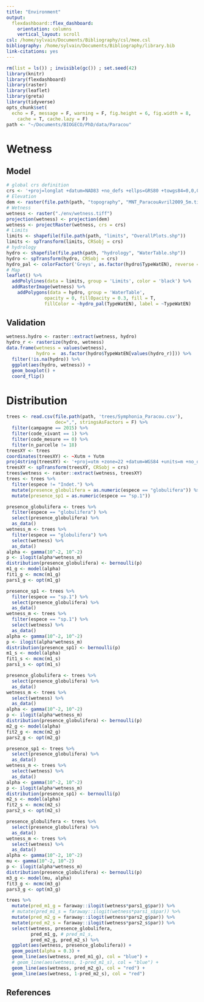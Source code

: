 ```yaml
---
title: "Environment"
output: 
  flexdashboard::flex_dashboard:
    orientation: columns
    vertical_layout: scroll
csl: /home/sylvain/Documents/Bibliography/csl/mee.csl
bibliography: /home/sylvain/Documents/Bibliography/library.bib
link-citations: yes
---
```


```r
rm(list = ls()) ; invisible(gc()) ; set.seed(42)
library(knitr)
library(flexdashboard)
library(raster)
library(leaflet)
library(greta)
library(tidyverse)
opts_chunk$set(
  echo = F, message = F, warning = F, fig.height = 6, fig.width = 8,
    cache = T, cache.lazy = F)
path <- "~/Documents/BIOGECO/PhD/data/Paracou"
```

# Wetness

## Model

```r
# global crs definition
crs <- '+proj=longlat +datum=NAD83 +no_defs +ellps=GRS80 +towgs84=0,0,0'
# Elevation
dem <- raster(file.path(path, "topography", "MNT_ParacouAvril2009_5m.tif"))
# Wetness
wetness <- raster("./env/wetness.tiff")
projection(wetness) <- projection(dem)
wetness <- projectRaster(wetness, crs = crs)
# Limits
limits <- shapefile(file.path(path, "limits", "OverallPlots.shp"))
limits <- spTransform(limits, CRSobj = crs)
# hydrology
hydro <- shapefile(file.path(path, "hydrology", "WaterTable.shp"))
hydro <- spTransform(hydro, CRSobj = crs)
hydro_pal <- colorFactor('Greys', as.factor(hydro$TypeWatEN), reverse = T)
# Map
leaflet() %>%
  addPolylines(data = limits, group = 'Limits', color = 'black') %>%
  addRasterImage(wetness) %>% 
    addPolygons(data = hydro, group = 'WaterTable',
              opacity = 0, fillOpacity = 0.3, fill = T, 
              fillColor = ~hydro_pal(TypeWatEN), label = ~TypeWatEN)
```

## Validation

```r
wetness.hydro <- raster::extract(wetness, hydro)
hydro_r <- rasterize(hydro, wetness)
data.frame(wetness = values(wetness), 
           hydro =  as.factor(hydro$TypeWatEN[values(hydro_r)])) %>% 
  filter(!is.na(hydro)) %>% 
  ggplot(aes(hydro, wetness)) +
  geom_boxplot() +
  coord_flip()
```

# Distribution

```r
trees <- read.csv(file.path(path, 'trees/Symphonia_Paracou.csv'),
                  dec=",", stringsAsFactors = F) %>% 
  filter(campagne == 2015) %>% 
  filter(code_vivant == 1) %>% 
  filter(code_mesure == 0) %>% 
  filter(n_parcelle != 18)
treesXY <- trees
coordinates(treesXY) <- ~Xutm + Yutm
proj4string(treesXY) <- '+proj=utm +zone=22 +datum=WGS84 +units=m +no_defs +ellps=WGS84 +towgs84=0,0,0'
treesXY <- spTransform(treesXY, CRSobj = crs)
trees$wetness <- raster::extract(wetness, treesXY)
trees <- trees %>% 
  filter(espece != "Indet.") %>% 
  mutate(presence_globulifera = as.numeric(espece == "globulifera")) %>% 
  mutate(presence_sp1 = as.numeric(espece == "sp.1"))
```

```r
presence_globulifera <- trees %>% 
  filter(espece == "globulifera") %>% 
  select(presence_globulifera) %>% 
  as_data()
wetness_m <- trees %>% 
  filter(espece == "globulifera") %>% 
  select(wetness) %>% 
  as_data()
alpha <- gamma(10^-2, 10^-2)
p <- ilogit(alpha*wetness_m)
distribution(presence_globulifera) <- bernoulli(p)
m1_g <- model(alpha)
fit1_g <- mcmc(m1_g)
pars1_g <- opt(m1_g)
```

```r
presence_sp1 <- trees %>% 
  filter(espece == "sp.1") %>% 
  select(presence_globulifera) %>% 
  as_data()
wetness_m <- trees %>% 
  filter(espece == "sp.1") %>% 
  select(wetness) %>% 
  as_data()
alpha <- gamma(10^-2, 10^-2)
p <- ilogit(alpha*wetness_m)
distribution(presence_sp1) <- bernoulli(p)
m1_s <- model(alpha)
fit1_s <- mcmc(m1_s)
pars1_s <- opt(m1_s)
```

```r
presence_globulifera <- trees %>% 
  select(presence_globulifera) %>% 
  as_data()
wetness_m <- trees %>% 
  select(wetness) %>% 
  as_data()
alpha <- gamma(10^-2, 10^-2)
p <- ilogit(alpha*wetness_m)
distribution(presence_globulifera) <- bernoulli(p)
m2_g <- model(alpha)
fit2_g <- mcmc(m2_g)
pars2_g <- opt(m2_g)
```

```r
presence_sp1 <- trees %>% 
  select(presence_globulifera) %>% 
  as_data()
wetness_m <- trees %>% 
  select(wetness) %>% 
  as_data()
alpha <- gamma(10^-2, 10^-2)
p <- ilogit(alpha*wetness_m)
distribution(presence_sp1) <- bernoulli(p)
m2_s <- model(alpha)
fit2_s <- mcmc(m2_s)
pars2_s <- opt(m2_s)
```

```r
presence_globulifera <- trees %>% 
  select(presence_globulifera) %>% 
  as_data()
wetness_m <- trees %>% 
  select(wetness) %>% 
  as_data()
alpha <- gamma(10^-2, 10^-2)
mu <- gamma(10^-2, 10^-2)
p <- ilogit(alpha*wetness_m)
distribution(presence_globulifera) <- bernoulli(p)
m3_g <- model(mu, alpha)
fit3_g <- mcmc(m3_g)
pars3_g <- opt(m3_g)
```

```r
trees %>%
  mutate(pred_m1_g = faraway::ilogit(wetness*pars1_g$par)) %>% 
  # mutate(pred_m1_s = faraway::ilogit(wetness*pars1_s$par)) %>% 
  mutate(pred_m2_g = faraway::ilogit(wetness*pars2_g$par)) %>% 
  mutate(pred_m2_s = faraway::ilogit(wetness*pars2_s$par)) %>% 
  select(wetness, presence_globulifera, 
         pred_m1_g, # pred_m1_s,
         pred_m2_g, pred_m2_s) %>% 
  ggplot(aes(wetness, presence_globulifera)) +
  geom_point(alpha = 0.3) +
  geom_line(aes(wetness, pred_m1_g), col = "blue") +
  # geom_line(aes(wetness, 1-pred_m1_s), col = "blue") +
  geom_line(aes(wetness, pred_m2_g), col = "red") +
  geom_line(aes(wetness, 1-pred_m2_s), col = "red")
```

## References